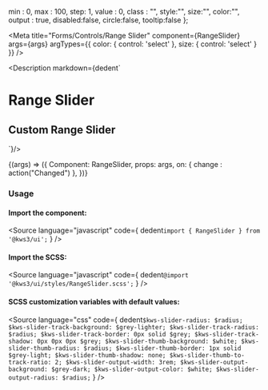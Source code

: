 
  min : 0,
  max : 100,
  step: 1,
  value : 0,
  class : "",
  style:"",
  size:"",
  color:"",
  output : true,
  disabled:false,
  circle:false,
  tooltip:false
};


<Version />

<Meta
  title="Forms/Controls/Range Slider"
  component={RangeSlider}
  args={args}
  argTypes={{
    color: {
      control: 'select'
    },
    size: {
      control: 'select'
    }
  }}
/>

<Description markdown={dedent`
# Range Slider
## Custom Range Slider
`}/>

<Canvas>
  <Story
  name="Range Slider"
  args={args}
  >
  {(args) => ({
    Component: RangeSlider,
    props: args,
    on: {
      change : action("Changed")
    },
  })}
  </Story>
</Canvas>

<ArgsTable story="Range Slider" />

### Usage
#### Import the component:
<Source
  language="javascript"
  code={
    dedent`import { RangeSlider } from '@kws3/ui';`
  }
/>

#### Import the SCSS:
<Source
  language="javascript"
  code={
    dedent`@import '@kws3/ui/styles/RangeSlider.scss';`
  }
/>

#### SCSS customization variables with default values:
<Source
  language="css"
  code={
    dedent`
      $kws-slider-radius: $radius;
      $kws-slider-track-background: $grey-lighter;
      $kws-slider-track-radius: $radius;
      $kws-slider-track-border: 0px solid $grey;
      $kws-slider-track-shadow: 0px 0px 0px $grey;
      $kws-slider-thumb-background: $white;
      $kws-slider-thumb-radius: $radius;
      $kws-slider-thumb-border: 1px solid $grey-light;
      $kws-slider-thumb-shadow: none;
      $kws-slider-thumb-to-track-ratio: 2;
      $kws-slider-output-width: 3rem;
      $kws-slider-output-background: $grey-dark;
      $kws-slider-output-color: $white;
      $kws-slider-output-radius: $radius;
    `
  }
/>